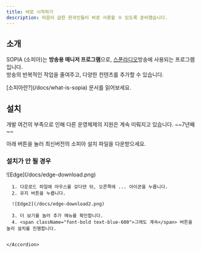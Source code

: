```yaml
---
title: 바로 시작하기
description: 마음이 급한 한국인들이 바로 사용할 수 있도록 준비했습니다.
---
```




## 소개

SOPIA <span className='text-fd-muted-foreground text-sm'>(소피아)</span>는 **방송용 매니저 프로그램**으로, <a href="https://www.spooncast.net/" className='text-[#FF4100]' target="_blank">스푼라디오</a>방송에 사용되는 프로그램입니다.
<br/>방송의 반복적인 작업을 줄여주고, 다양한 컨텐츠를 추가할 수 있습니다.

<Callout title="소피아의 배경 이야기가 궁금하신가요?">
  [소피아란?](/docs/what-is-sopia) 문서를 읽어보세요.
</Callout>

## 설치

<Callout type="warning" title="소피아는 Windows 10 이상의 Windows 운영체제에서 실행됩니다.">
개발 여건의 부족으로 인해 다른 운영체제의 지원은 계속 미뤄지고 있습니다. ~~7년째~~
</Callout>

아래 버튼을 눌러 최신버전의 소피아 설치 파일을 다운받으세요.

<CurrentDownloadButton />



### 설치가 안 될 경우

<Accordions>
    <Accordion id='edge-download' title="Edge 브라우저에서 다운이 안 돼요">
      ![Edge](/docs/edge-download.png)

      1. 다운로드 파일에 마우스를 갖다댄 뒤, 오른쪽에 ... 아이콘을 누릅니다.
      2. 유지 버튼을 누릅니다.

      ![Edge2](/docs/edge-download2.png)

      3. 더 보기를 눌러 추가 메뉴를 확인합니다.
      4. <span className="font-bold text-blue-600">그래도 계속</span> 버튼을 눌러 설치를 진행합니다.
      

    </Accordion>
</Accordions>

